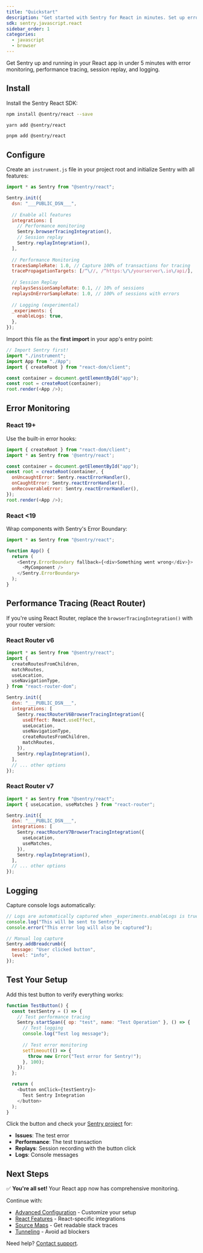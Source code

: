 ```yaml
---
title: "Quickstart"
description: "Get started with Sentry for React in minutes. Set up error monitoring, performance tracing, session replay, and logging."
sdk: sentry.javascript.react
sidebar_order: 1
categories:
  - javascript
  - browser
---
```


Get Sentry up and running in your React app in under 5 minutes with error monitoring, performance tracing, session replay, and logging.

## Install

Install the Sentry React SDK:

```bash {tabTitle:npm}
npm install @sentry/react --save
```

```bash {tabTitle:yarn}
yarn add @sentry/react
```

```bash {tabTitle:pnpm}
pnpm add @sentry/react
```

## Configure

Create an `instrument.js` file in your project root and initialize Sentry with all features:

```javascript {filename:instrument.js}
import * as Sentry from "@sentry/react";

Sentry.init({
  dsn: "___PUBLIC_DSN___",
  
  // Enable all features
  integrations: [
    // Performance monitoring
    Sentry.browserTracingIntegration(),
    // Session replay
    Sentry.replayIntegration(),
  ],
  
  // Performance Monitoring
  tracesSampleRate: 1.0, // Capture 100% of transactions for tracing
  tracePropagationTargets: [/^\//, /^https:\/\/yourserver\.io\/api/],
  
  // Session Replay
  replaysSessionSampleRate: 0.1, // 10% of sessions
  replaysOnErrorSampleRate: 1.0, // 100% of sessions with errors
  
  // Logging (experimental)
  _experiments: {
    enableLogs: true,
  },
});
```

Import this file as the **first import** in your app's entry point:

```javascript {filename:index.js}
// Import Sentry first!
import "./instrument";
import App from "./App";
import { createRoot } from "react-dom/client";

const container = document.getElementById("app");
const root = createRoot(container);
root.render(<App />);
```

## Error Monitoring

### React 19+

Use the built-in error hooks:

```javascript {filename:index.js}
import { createRoot } from "react-dom/client";
import * as Sentry from '@sentry/react';

const container = document.getElementById("app");
const root = createRoot(container, {
  onUncaughtError: Sentry.reactErrorHandler(),
  onCaughtError: Sentry.reactErrorHandler(),
  onRecoverableError: Sentry.reactErrorHandler(),
});
root.render(<App />);
```

### React <19

Wrap components with Sentry's Error Boundary:

```javascript
import * as Sentry from "@sentry/react";

function App() {
  return (
    <Sentry.ErrorBoundary fallback={<div>Something went wrong</div>}>
      <MyComponent />
    </Sentry.ErrorBoundary>
  );
}
```

## Performance Tracing (React Router)

If you're using React Router, replace the `browserTracingIntegration()` with your router version:

### React Router v6

```javascript {filename:instrument.js}
import * as Sentry from "@sentry/react";
import { 
  createRoutesFromChildren,
  matchRoutes,
  useLocation,
  useNavigationType,
} from "react-router-dom";

Sentry.init({
  dsn: "___PUBLIC_DSN___",
  integrations: [
    Sentry.reactRouterV6BrowserTracingIntegration({
      useEffect: React.useEffect,
      useLocation,
      useNavigationType,
      createRoutesFromChildren,
      matchRoutes,
    }),
    Sentry.replayIntegration(),
  ],
  // ... other options
});
```

### React Router v7

```javascript {filename:instrument.js}
import * as Sentry from "@sentry/react";
import { useLocation, useMatches } from "react-router";

Sentry.init({
  dsn: "___PUBLIC_DSN___",
  integrations: [
    Sentry.reactRouterV7BrowserTracingIntegration({
      useLocation,
      useMatches,
    }),
    Sentry.replayIntegration(),
  ],
  // ... other options
});
```

## Logging

Capture console logs automatically:

```javascript
// Logs are automatically captured when _experiments.enableLogs is true
console.log("This will be sent to Sentry");
console.error("This error log will also be captured");

// Manual log capture
Sentry.addBreadcrumb({
  message: "User clicked button",
  level: "info",
});
```

## Test Your Setup

Add this test button to verify everything works:

```javascript
function TestButton() {
  const testSentry = () => {
    // Test performance tracing
    Sentry.startSpan({ op: "test", name: "Test Operation" }, () => {
      // Test logging
      console.log("Test log message");
      
      // Test error monitoring
      setTimeout(() => {
        throw new Error("Test error for Sentry!");
      }, 100);
    });
  };

  return (
    <button onClick={testSentry}>
      Test Sentry Integration
    </button>
  );
}
```

Click the button and check your [Sentry project](https://sentry.io/) for:
- **Issues**: The test error
- **Performance**: The test transaction
- **Replays**: Session recording with the button click
- **Logs**: Console messages

## Next Steps

✅ **You're all set!** Your React app now has comprehensive monitoring.

Continue with:
- [Advanced Configuration](../configuration/) - Customize your setup
- [React Features](../features/) - React-specific integrations
- [Source Maps](../sourcemaps/) - Get readable stack traces
- [Tunneling](../troubleshooting/#using-the-tunnel-option) - Avoid ad blockers

Need help? [Contact support](https://sentry.zendesk.com/hc/en-us/).